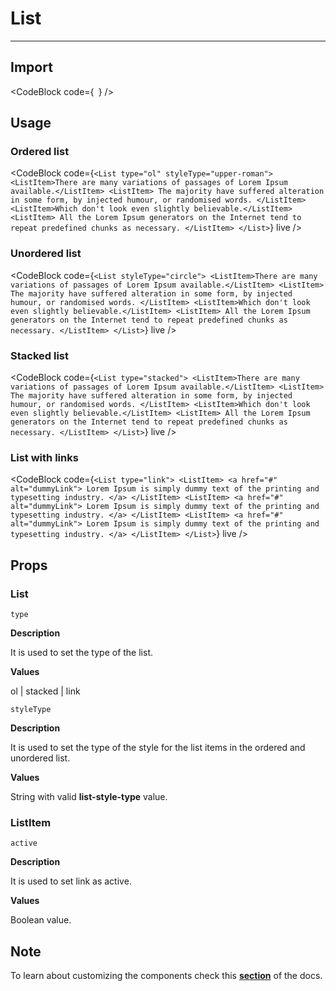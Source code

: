 
# List

---

## Import

<CodeBlock
    code={`
  `}
/>

## Usage

### Ordered list

<CodeBlock
    code={`
<List type="ol" styleType="upper-roman">
	<ListItem>There are many variations of passages of Lorem Ipsum available.</ListItem>
	<ListItem>
		The majority have suffered alteration in some form, by injected humour, or randomised words.
	</ListItem>
	<ListItem>Which don't look even slightly believable.</ListItem>
	<ListItem>
		All the Lorem Ipsum generators on the Internet tend to repeat predefined chunks as
		necessary.
	</ListItem>
</List>
  `}
    live
/>

### Unordered list

<CodeBlock
    code={`
<List styleType="circle">
	<ListItem>There are many variations of passages of Lorem Ipsum available.</ListItem>
	<ListItem>
		The majority have suffered alteration in some form, by injected humour, or randomised words.
	</ListItem>
	<ListItem>Which don't look even slightly believable.</ListItem>
	<ListItem>
		All the Lorem Ipsum generators on the Internet tend to repeat predefined chunks as
		necessary.
	</ListItem>
</List>
  `}
    live
/>

### Stacked list

<CodeBlock
    code={`
<List type="stacked">
	<ListItem>There are many variations of passages of Lorem Ipsum available.</ListItem>
	<ListItem>
		The majority have suffered alteration in some form, by injected humour, or randomised words.
	</ListItem>
	<ListItem>Which don't look even slightly believable.</ListItem>
	<ListItem>
		All the Lorem Ipsum generators on the Internet tend to repeat predefined chunks as
		necessary.
	</ListItem>
</List>
  `}
    live
/>

### List with links

<CodeBlock
    code={`
<List type="link">
	<ListItem>
		<a href="#" alt="dummyLink">
			Lorem Ipsum is simply dummy text of the printing and typesetting industry.
		</a>
	</ListItem>
	<ListItem>
		<a href="#" alt="dummyLink">
			Lorem Ipsum is simply dummy text of the printing and typesetting industry.
		</a>
	</ListItem>
	<ListItem>
		<a href="#" alt="dummyLink">
			Lorem Ipsum is simply dummy text of the printing and typesetting industry.
		</a>
	</ListItem>
</List>
`}
    live
/>

## Props

### List

`type`

**Description**

It is used to set the type of the list.

**Values**

ol | stacked | link

`styleType`

**Description**

It is used to set the type of the style for the list items in the ordered and unordered list.

**Values**

String with valid **list-style-type** value.

### ListItem

`active`

**Description**

It is used to set link as active.

**Values**

Boolean value.

## Note

To learn about customizing the components check this **[section](/docs/customizing-components)** of the docs.
